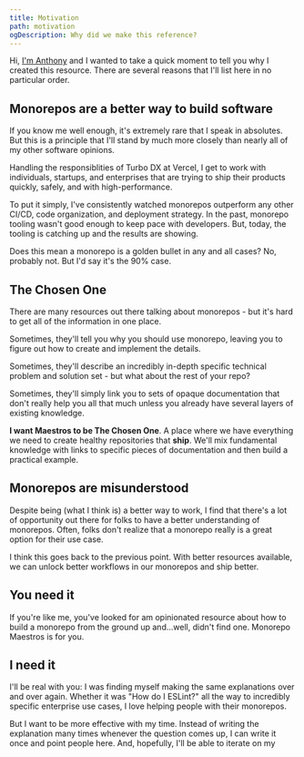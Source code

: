 ```yaml
---
title: Motivation
path: motivation
ogDescription: Why did we make this reference?
---
```


Hi, [I'm Anthony](https://shew.dev) and I wanted to take a quick moment to tell you why I created this resource. There are several reasons that I'll list here in no particular order.

## Monorepos are a better way to build software

If you know me well enough, it's extremely rare that I speak in absolutes. But this is a principle that I'll stand by much more closely than nearly all of my other software opinions.

Handling the responsiblities of Turbo DX at Vercel, I get to work with individuals, startups, and enterprises that are trying to ship their products quickly, safely, and with high-performance.

To put it simply, I've consistently watched monorepos outperform any other CI/CD, code organization, and deployment strategy. In the past, monorepo tooling wasn't good enough to keep pace with developers. But, today, the tooling is catching up and the results are showing.

Does this mean a monorepo is a golden bullet in any and all cases? No, probably not. But I'd say it's the 90% case.

## The Chosen One

There are many resources out there talking about monorepos - but it's hard to get all of the information in one place.

Sometimes, they'll tell you why you should use monorepo, leaving you to figure out how to create and implement the details.

Sometimes, they'll describe an incredibly in-depth specific technical problem and solution set - but what about the rest of your repo?

Sometimes, they'll simply link you to sets of opaque documentation that don't really help you all that much unless you already have several layers of existing knowledge.

**I want Maestros to be The Chosen One**. A place where we have everything we need to create healthy repositories that **ship**. We'll mix fundamental knowledge with links to specific pieces of documentation and then build a practical example.

## Monorepos are misunderstood

Despite being (what I think is) a better way to work, I find that there's a lot of opportunity out there for folks to have a better understanding of monorepos. Often, folks don't realize that a monorepo really is a great option for their use case.

I think this goes back to the previous point. With better resources available, we can unlock better workflows in our monorepos and ship better.

## You need it

If you're like me, you've looked for am opinionated resource about how to build a monorepo from the ground up and...well, didn't find one. Monorepo Maestros is for you.

## I need it

I'll be real with you: I was finding myself making the same explanations over and over again. Whether it was "How do I ESLint?" all the way to incredibly specific enterprise use cases, I love helping people with their monorepos.

But I want to be more effective with my time. Instead of writing the explanation many times whenever the question comes up, I can write it once and point people here. And, hopefully, I'll be able to iterate on my
